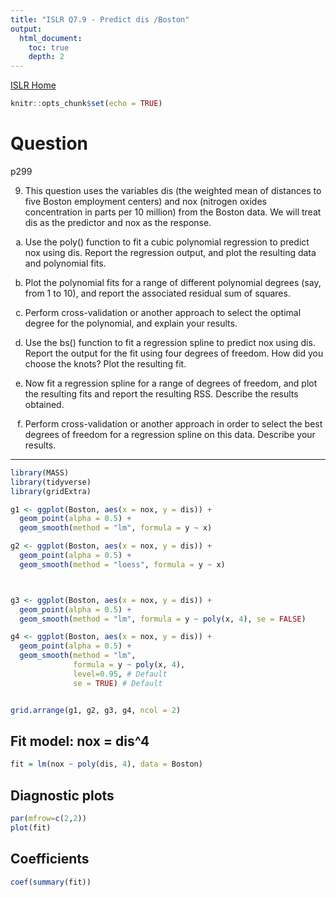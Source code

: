 ```yaml
---
title: "ISLR Q7.9 - Predict dis /Boston"
output:
  html_document:
    toc: true
    depth: 2    
---
```

[ISLR Home](../index.html)

```r
knitr::opts_chunk$set(echo = TRUE)
```

# Question

p299

9) This question uses the variables dis (the weighted mean of distances to five Boston employment centers) and nox (nitrogen oxides concentration in parts per 10 million) from the Boston data. We will treat dis as the predictor and nox as the response.

(a) Use the poly() function to fit a cubic polynomial regression to predict nox using dis. Report the regression output, and plot the resulting data and polynomial fits.

(b) Plot the polynomial fits for a range of different polynomial degrees (say, from 1 to 10), and report the associated residual sum of squares.

(c) Perform cross-validation or another approach to select the optimal degree for the polynomial, and explain your results.

(d) Use the bs() function to fit a regression spline to predict nox using dis. Report the output for the fit using four degrees of freedom. How did you choose the knots? Plot the resulting fit.

(e) Now fit a regression spline for a range of degrees of freedom, and plot the resulting fits and report the resulting RSS. Describe the results obtained.

(f) Perform cross-validation or another approach in order to select the best degrees of freedom for a regression spline on this data. Describe your results.

***

```r
library(MASS)
library(tidyverse)
library(gridExtra)
```

```r
g1 <- ggplot(Boston, aes(x = nox, y = dis)) +
  geom_point(alpha = 0.5) +
  geom_smooth(method = "lm", formula = y ~ x)

g2 <- ggplot(Boston, aes(x = nox, y = dis)) +
  geom_point(alpha = 0.5) +
  geom_smooth(method = "loess", formula = y ~ x)



g3 <- ggplot(Boston, aes(x = nox, y = dis)) +
  geom_point(alpha = 0.5) +
  geom_smooth(method = "lm", formula = y ~ poly(x, 4), se = FALSE)

g4 <- ggplot(Boston, aes(x = nox, y = dis)) +
  geom_point(alpha = 0.5) +
  geom_smooth(method = "lm", 
              formula = y ~ poly(x, 4),
              level=0.95, # Default
              se = TRUE) # Default


grid.arrange(g1, g2, g3, g4, ncol = 2)

```

## Fit model: nox = dis^4
```r
fit = lm(nox ~ poly(dis, 4), data = Boston)
```

## Diagnostic plots
```r
par(mfrow=c(2,2))
plot(fit)
```


## Coefficients
```r
coef(summary(fit))
```

